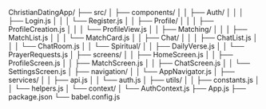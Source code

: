 ChristianDatingApp/
├── src/
│   ├── components/
│   │   ├── Auth/
│   │   │   ├── Login.js
│   │   │   └── Register.js
│   │   ├── Profile/
│   │   │   ├── ProfileCreation.js
│   │   │   └── ProfileView.js
│   │   ├── Matching/
│   │   │   ├── MatchList.js
│   │   │   └── MatchCard.js
│   │   ├── Chat/
│   │   │   ├── ChatList.js
│   │   │   └── ChatRoom.js
│   │   └── Spiritual/
│   │       ├── DailyVerse.js
│   │       └── PrayerRequests.js
│   ├── screens/
│   │   ├── HomeScreen.js
│   │   ├── ProfileScreen.js
│   │   ├── MatchScreen.js
│   │   ├── ChatScreen.js
│   │   └── SettingsScreen.js
│   ├── navigation/
│   │   └── AppNavigator.js
│   ├── services/
│   │   ├── api.js
│   │   └── auth.js
│   ├── utils/
│   │   ├── constants.js
│   │   └── helpers.js
│   └── context/
│       └── AuthContext.js
├── App.js
├── package.json
└── babel.config.js
